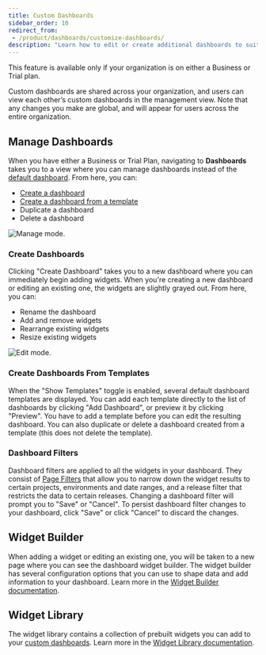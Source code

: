 ```yaml
---
title: Custom Dashboards
sidebar_order: 10
redirect_from:
 - /product/dashboards/customize-dashboards/
description: "Learn how to edit or create additional dashboards to suit your organization's needs."
---
```


<Note>

This feature is available only if your organization is on either a Business or Trial plan.

</Note>

Custom dashboards are shared across your organization, and users can view each other’s custom dashboards in the management view. Note that any changes you make are global, and will appear for users across the entire organization.

## Manage Dashboards
When you have either a Business or Trial Plan, navigating to **Dashboards** takes you to a view where you can manage dashboards instead of the [default dashboard](/product/dashboards/). From here, you can:
- [Create a dashboard](#create-dashboards)
- [Create a dashboard from a template](#create-dashboards-from-templates)
- Duplicate a dashboard
- Delete a dashboard

![Manage mode.](dashboard-management.png)

### Create Dashboards

Clicking "Create Dashboard" takes you to a new dashboard where you can immediately begin adding widgets. When you're creating a new dashboard or editing an existing one, the widgets are slightly grayed out. From here, you can:
- Rename the dashboard
- Add and remove widgets
- Rearrange existing widgets
- Resize existing widgets

![Edit mode.](dashboard-edit.png)

### Create Dashboards From Templates

When the "Show Templates" toggle is enabled, several default dashboard templates are displayed. You can add each template directly to the list of dashboards by clicking "Add Dashboard", or preview it by clicking "Preview". You have to add a template before you can edit the resulting dashboard. You can also duplicate or delete a dashboard created from a template (this does not delete the template).

### Dashboard Filters

Dashboard filters are applied to all the widgets in your dashboard. They consist of [Page Filters](/product/sentry-basics/search/#page-filters) that allow you to narrow down the widget results to certain projects, environments and date ranges, and a release filter that restricts the data to certain releases. Changing a dashboard filter will prompt you to "Save" or "Cancel". To persist dashboard filter changes to your dashboard, click "Save" or click "Cancel" to discard the changes.

## Widget Builder

When adding a widget or editing an existing one, you will be taken to a new page where you can see the dashboard widget builder. The widget builder has several configuration options that you can use to shape data and add information to your dashboard. Learn more in the [Widget Builder documentation](/product/dashboards/widget-builder/).

## Widget Library

The widget library contains a collection of prebuilt widgets you can add to your [custom dashboards](/product/dashboards/custom-dashboards/). Learn more in the [Widget Library documentation](/product/dashboards/widget-library/).
